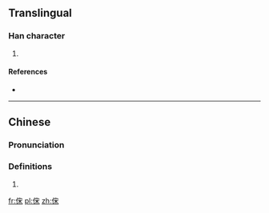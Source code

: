 ==Translingual==

===Han character===
{{Han char|rn=9|rad=人|as=07|sn=9|four=|canj=人十木 (OJD), X人十木 (XOJD)|ids=⿰[[亻]][[宋]]}}

# {{defn|Han|sort=人07}}

====References====
* {{Han ref|kx=0105.050|dkj=00691|dj=0221.160|hdz=10166.060|uh=4FD5|ud=20437}}

----

==Chinese==
{{zh-forms}}

===Pronunciation===
{{zh-pron
|m=sàn
|c=
|mc=y
|oc=y
|ma=
|cat=
}}

===Definitions===
# {{rfdef|lang=zh}}

[[fr:俕]]
[[pl:俕]]
[[zh:俕]]